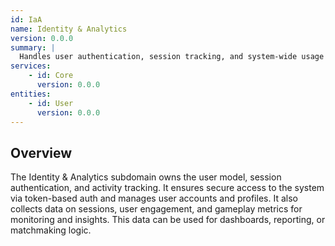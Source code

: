 ```yaml
---
id: IaA
name: Identity & Analytics
version: 0.0.0
summary: |
  Handles user authentication, session tracking, and system-wide usage analytics.
services:
    - id: Core
      version: 0.0.0
entities:
    - id: User
      version: 0.0.0
---
```


## Overview

The Identity & Analytics subdomain owns the user model, session authentication, and activity tracking.
It ensures secure access to the system via token-based auth and manages user accounts and profiles.
It also collects data on sessions, user engagement, and gameplay metrics for monitoring and insights.
This data can be used for dashboards, reporting, or matchmaking logic.

<NodeGraph />
